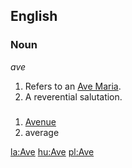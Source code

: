==English==
===Noun===
''ave''
#Refers to an [[Ave Maria]].
#A reverential salutation.

==={{Abbreviation}}===
# [[Avenue]]
# average

[[la:Ave]]
[[hu:Ave]]
[[pl:Ave]]